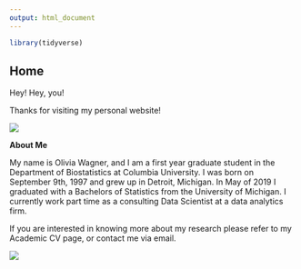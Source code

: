 ```yaml
---
output: html_document
---
```


```r
library(tidyverse)
```

## Home ##

Hey! Hey, you! 

Thanks for visiting my personal website!

![](http://giphygifs.s3.amazonaws.com/media/bznNJlqAi4pBC/giphy.gif)

**About Me**

My name is Olivia Wagner, and I am a first year graduate student in the Department of Biostatistics at Columbia University. I was born on September 9th, 1997 and grew up in Detroit, Michigan. In May of 2019 I graduated with a Bachelors of Statistics from the University of Michigan. I currently work part time as a consulting Data Scientist at a data analytics firm. 

If you are interested in knowing more about my research please refer to my Academic CV page, or contact me via email.


![](https://media.giphy.com/media/KctrWMQ7u9D2du0YmD/giphy.gif)






